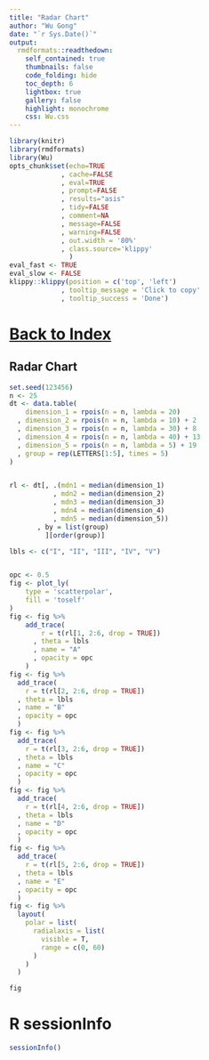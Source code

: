 ```yaml
---
title: "Radar Chart"
author: "Wu Gong"
date: "`r Sys.Date()`"
output:
  rmdformats::readthedown:
    self_contained: true
    thumbnails: false
    code_folding: hide
    toc_depth: 6
    lightbox: true
    gallery: false
    highlight: monochrome
    css: Wu.css
---
```



	
```r
library(knitr)
library(rmdformats)
library(Wu)
opts_chunk$set(echo=TRUE
             , cache=FALSE
             , eval=TRUE
             , prompt=FALSE
             , results="asis"
             , tidy=FALSE
             , comment=NA
             , message=FALSE
             , warning=FALSE
             , out.width = '80%'
             , class.source='klippy'
               )
eval_fast <- TRUE
eval_slow <- FALSE
klippy::klippy(position = c('top', 'left')
             , tooltip_message = 'Click to copy'
             , tooltip_success = 'Done')
```




# [Back to Index](index.html)



## Radar Chart

```r

set.seed(123456)
n <- 25
dt <- data.table(
    dimension_1 = rpois(n = n, lambda = 20)
  , dimension_2 = rpois(n = n, lambda = 10) + 2
  , dimension_3 = rpois(n = n, lambda = 30) + 8
  , dimension_4 = rpois(n = n, lambda = 40) + 13
  , dimension_5 = rpois(n = n, lambda = 5) + 19
  , group = rep(LETTERS[1:5], times = 5)
)


rl <- dt[, .(mdn1 = median(dimension_1)
           , mdn2 = median(dimension_2)
           , mdn3 = median(dimension_3)
           , mdn4 = median(dimension_4)
           , mdn5 = median(dimension_5))
       , by = list(group)
         ][order(group)]

lbls <- c("I", "II", "III", "IV", "V")


opc <- 0.5
fig <- plot_ly(
    type = 'scatterpolar',
    fill = 'toself'
)
fig <- fig %>%
    add_trace(
        r = t(rl[1, 2:6, drop = TRUE])
      , theta = lbls
      , name = "A"
      , opacity = opc
    )
fig <- fig %>%
  add_trace(
    r = t(rl[2, 2:6, drop = TRUE])
  , theta = lbls
  , name = "B"
  , opacity = opc
  )
fig <- fig %>%
  add_trace(
    r = t(rl[3, 2:6, drop = TRUE])
  , theta = lbls
  , name = "C"
  , opacity = opc
  )
fig <- fig %>%
  add_trace(
    r = t(rl[4, 2:6, drop = TRUE])
  , theta = lbls
  , name = "D"
  , opacity = opc
  )
fig <- fig %>%
  add_trace(
    r = t(rl[5, 2:6, drop = TRUE])
  , theta = lbls
  , name = "E"
  , opacity = opc
  )
fig <- fig %>%
  layout(
    polar = list(
      radialaxis = list(
        visible = T,
        range = c(0, 60)
      )
    )
  )

fig


```



# R sessionInfo

```r
sessionInfo()

```
